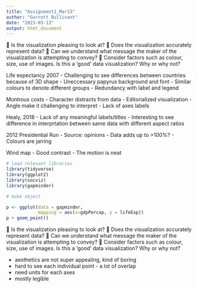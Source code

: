 ```yaml
---
title: "Assignment1_Mar13"
author: "Garrett Bullivant"
date: "2023-03-13"
output: html_document
---
```


	Is the visualization pleasing to look at? 
	Does the visualization accurately represent data?
	Can we understand what message the maker of the visualization is attempting to convey?
	Consider factors such as colour, size, use of images. Is this a ‘good’ data visualization? Why or why not?

Life expectancy 2007
- Challenging to see differences between countries because of 3D shape
- Uneccessary papyrus background and font
- Similar colours to denote different groups
- Redundancy with label and legend

Montrous costs 
- Character distracts from data
- Editorialized visualization
- Angle make it challenging to interpret 
- Lack of axes labels 

Healy, 2018
- Lack of any meaningful labels/titles 
- Interesting to see difference in interprtation between same data with different aspect ratios

2012 Presidential Run
- Source: opinions
- Data adds up to >100%?
- Colours are jarring

Wind map 
- Good contrast
- The motion is neat

```r
# load relevant libraries 
library(tidyverse)
library(ggplot2)
library(socviz)
library(gapminder)
```

```r
# make object

p <- ggplot(data = gapminder,
            mapping = aes(x=gdpPercap, y = lifeExp))
p + geom_point()

```
	Is the visualization pleasing to look at? 
	Does the visualization accurately represent data?
	Can we understand what message the maker of the visualization is attempting to convey?
	Consider factors such as colour, size, use of images. Is this a ‘good’ data visualization? Why or why not?

- aesthetics are not super appealing, kind of boring
- hard to see each individual point - a lot of overlap
- need units for each axes
- mostly legible
